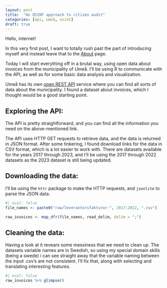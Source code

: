 ```yaml
---
layout: post
title:  "An OSINT approach to citizen audit"
categories: [api, umeå, osint]
draft: true
---
```


Hello, internet!

In this very first post, I want to totally rush past the part of introducing myself and instead leave that to the [About](/about.qmd) page.

Today I will start everything off in a brutal way, using open data about invoices from the municipality of Umeå. I'll be using R to communicate with the API, as well as for some basic data analysis and visualization.

Umeå has its own [open REST API](https://opendata.umea.se/api) service where you can find all sorts of data about the municipality. I found a dataset about invoices, which I thought would be a good starting point.

## Exploring the API:

The API is pretty straightforward, and you can find all the information you need on the above-mentioned link.

The API uses HTTP GET requests to retrieve data, and the data is returned in JSON format. After some tinkering, I found download links for the data in CSV format, which is a lot easier to work with. There are datasets available for the years 2017 through 2023, and I'll be using the 2017 through 2022 datasets as the 2023 dataset is still being updated.

## Downloading the data:

I'll be using the `httr` package to make the HTTP requests, and `jsonlite` to parse the JSON data.

```r
#| eval: false
file_names <- paste0("raw/leverantorsfakturor-", 2017:2022, ".csv")

raw_invoices <- map_dfr(file_names, read_delim, delim = ";")
```

## Cleaning the data:

Having a look at it revears some messiness that we need to clean up. The datasets variable names are in Swedish, so using my special domain skills (being a swede) i can see straight away that the variable naming between the input .csv's are not consistent. I'll fix that, along with selecting and translating interesting features.

```r
#| eval: false
raw_invoices %>% glimpse()
```
